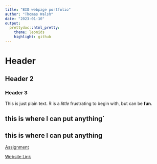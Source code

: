 ```yaml
---
title: "BIO webpage portfolio"
author: "Thomas Walsh"
date: "2023-01-10"
output: 
  prettydoc::html_pretty:
    theme: leonids
    highlight: github
---
```

# Header
## Header 2
### Header 3

This is just plain text. R is a *little* frustrating to begin with, but can be **fun**. 

## this is where I can put anything` 
## this is where I can put anything 

[Assignment](Assignment1.html) 

[Website Link](https://cat-bounce.com/)